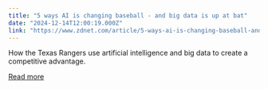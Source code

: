 ```yaml
---
title: "5 ways AI is changing baseball - and big data is up at bat"
date: "2024-12-14T12:00:19.000Z"
link: "https://www.zdnet.com/article/5-ways-ai-is-changing-baseball-and-big-data-is-up-at-bat/"
---
```


How the Texas Rangers use artificial intelligence and big data to create a competitive advantage.

[Read more](https://www.zdnet.com/article/5-ways-ai-is-changing-baseball-and-big-data-is-up-at-bat/)
